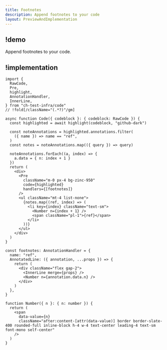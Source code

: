 ```yaml
---
title: Footnotes
description: Append footnotes to your code
layout: PreviewAndImplementation
---
```


## !demo

Append footnotes to your code.

<Demo name="footnotes" />

## !implementation

```tsx code.tsx -c
import {
  RawCode,
  Pre,
  highlight,
  AnnotationHandler,
  InnerLine,
} from "ch-test-infra/code"
// !fold[/className="(.*?)"/gm]

async function Code({ codeblock }: { codeblock: RawCode }) {
  const highlighted = await highlight(codeblock, "github-dark")

  const noteAnnotations = highlighted.annotations.filter(
    ({ name }) => name == "ref",
  )
  const notes = noteAnnotations.map(({ query }) => query)

  noteAnnotations.forEach((a, index) => {
    a.data = { n: index + 1 }
  })
  return (
    <div>
      <Pre
        className="m-0 px-4 bg-zinc-950"
        code={highlighted}
        handlers={[footnotes]}
      />
      <ul className="mt-4 list-none">
        {notes.map((ref, index) => (
          <li key={index} className="text-sm">
            <Number n={index + 1} />
            <span className="pl-1">{ref}</span>
          </li>
        ))}
      </ul>
    </div>
  )
}

const footnotes: AnnotationHandler = {
  name: "ref",
  AnnotatedLine: ({ annotation, ...props }) => {
    return (
      <div className="flex gap-2">
        <InnerLine merge={props} />
        <Number n={annotation.data.n} />
      </div>
    )
  },
}

function Number({ n }: { n: number }) {
  return (
    <span
      data-value={n}
      className="after:content-[attr(data-value)] border border-slate-400 rounded-full inline-block h-4 w-4 text-center leading-4 text-sm font-mono self-center"
    />
  )
}
```
